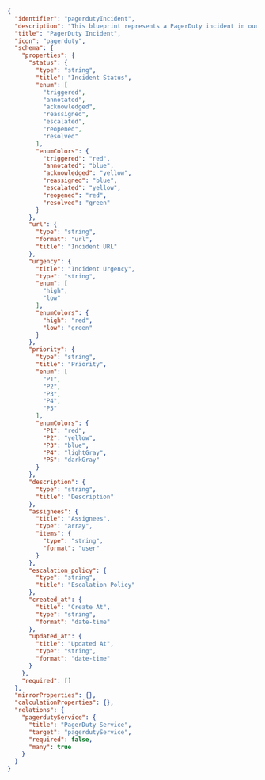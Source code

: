 ```json showLineNumbers
{
  "identifier": "pagerdutyIncident",
  "description": "This blueprint represents a PagerDuty incident in our software catalog",
  "title": "PagerDuty Incident",
  "icon": "pagerduty",
  "schema": {
    "properties": {
      "status": {
        "type": "string",
        "title": "Incident Status",
        "enum": [
          "triggered",
          "annotated",
          "acknowledged",
          "reassigned",
          "escalated",
          "reopened",
          "resolved"
        ],
        "enumColors": {
          "triggered": "red",
          "annotated": "blue",
          "acknowledged": "yellow",
          "reassigned": "blue",
          "escalated": "yellow",
          "reopened": "red",
          "resolved": "green"
        }
      },
      "url": {
        "type": "string",
        "format": "url",
        "title": "Incident URL"
      },
      "urgency": {
        "title": "Incident Urgency",
        "type": "string",
        "enum": [
          "high",
          "low"
        ],
        "enumColors": {
          "high": "red",
          "low": "green"
        }
      },
      "priority": {
        "type": "string",
        "title": "Priority",
        "enum": [
          "P1",
          "P2",
          "P3",
          "P4",
          "P5"
        ],
        "enumColors": {
          "P1": "red",
          "P2": "yellow",
          "P3": "blue",
          "P4": "lightGray",
          "P5": "darkGray"
        }
      },
      "description": {
        "type": "string",
        "title": "Description"
      },
      "assignees": {
        "title": "Assignees",
        "type": "array",
        "items": {
          "type": "string",
          "format": "user"
        }
      },
      "escalation_policy": {
        "type": "string",
        "title": "Escalation Policy"
      },
      "created_at": {
        "title": "Create At",
        "type": "string",
        "format": "date-time"
      },
      "updated_at": {
        "title": "Updated At",
        "type": "string",
        "format": "date-time"
      }
    },
    "required": []
  },
  "mirrorProperties": {},
  "calculationProperties": {},
  "relations": {
    "pagerdutyService": {
      "title": "PagerDuty Service",
      "target": "pagerdutyService",
      "required": false,
      "many": true
    }
  }
}
```
